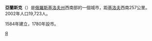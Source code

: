 {{coord|57|18|N|47|53|E|display=title}}
'''亞蘭斯克'''（{{lang-ru|Яра́нск}}）是[[俄羅斯|俄羅斯]][[基洛夫州|基洛夫州]]西南部的一個城市，距[[基洛夫_(基洛夫州)|基洛夫]]西南257公里。2002年人口19,723人。

1584年建立，1780年設市。

{{russia-geo-stub}}
{{基洛夫州行政區劃}}

[[Category:基洛夫州城市|Я]]